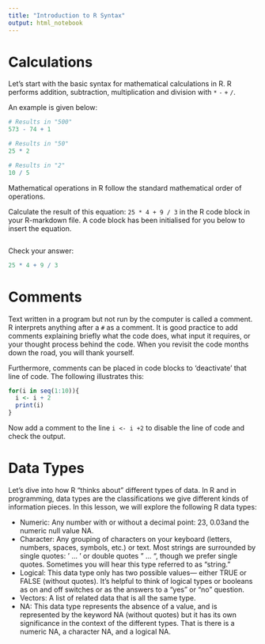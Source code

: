 ```yaml
---
title: "Introduction to R Syntax"
output: html_notebook
---
```


# Calculations
Let’s start with the basic syntax for mathematical calculations in R. R performs addition, subtraction, multiplication
and division with `*` `-` `+` `/`.

An example is given below:

```R
# Results in "500"
573 - 74 + 1

# Results in "50"
25 * 2

# Results in "2"
10 / 5
```
Mathematical operations in R follow the standard mathematical order of operations.

Calculate the result of this equation: `25 * 4 + 9 / 3` in the R code block in your R-markdown file. 
A code block has been initialised for you below to insert the equation. 

```R

```

Check your answer:

```R
25 * 4 + 9 / 3
```

# Comments
Text written in a program but not run by the computer is called a comment. R interprets anything after a `#` as a comment.
It is good practice to add comments explaining briefly what the code does, what input it requires, or your thought process behind the code. When you revisit the code months down the road, you will thank yourself. 


Furthermore, comments can be placed in code blocks to 'deactivate' that line of code. The following illustrates this:

```R
for(i in seq(1:10)){
  i <- i + 2
  print(i)
}
```

Now add a comment to the line `i <- i +2` to disable the line of code and check the output. 

# Data Types
Let’s dive into how R “thinks about” different types of data. In R and in programming, data types are the classifications 
we give different kinds of information pieces. In this lesson, we will explore the following R data types:

* Numeric: Any number with or without a decimal point: 23, 0.03and the numeric null value NA.
* Character: Any grouping of characters on your keyboard (letters, numbers, spaces, symbols, etc.) or text. Most strings are surrounded by single quotes: ' ... ' or double quotes " ... ", though we prefer single quotes. Sometimes you will hear this type referred to as “string.”
* Logical: This data type only has two possible values— either TRUE or FALSE (without quotes). It’s helpful to think of logical types or booleans as on and off switches or as the answers to a “yes” or “no” question.
* Vectors: A list of related data that is all the same type.
* NA: This data type represents the absence of a value, and is represented by the keyword NA (without quotes) but it has its own significance in the context of the different types. That is there is a numeric NA, a character NA, and a logical NA.

